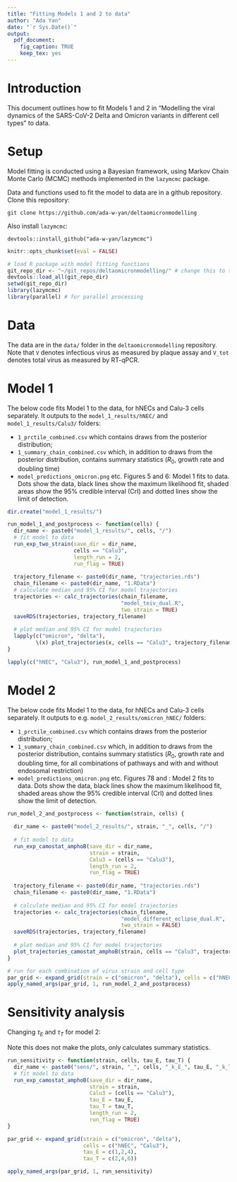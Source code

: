 ```yaml
---
title: "Fitting Models 1 and 2 to data"
author: "Ada Yan"
date: "`r Sys.Date()`"
output:
  pdf_document:
    fig_caption: TRUE
    keep_tex: yes
---
```


# Introduction

This document outlines how to fit Models 1 and 2 in "Modelling the viral dynamics of the SARS-CoV-2 Delta and Omicron variants in different cell types" to data.

# Setup

Model fitting is conducted using a Bayesian framework, using Markov Chain Monte Carlo (MCMC) methods implemented in the `lazymcmc` package.

Data and functions used to fit the model to data are in a github repository.  Clone this repository:

```
git clone https://github.com/ada-w-yan/deltaomicronmodelling
```

Also install `lazymcmc`:

```
devtools::install_github("ada-w-yan/lazymcmc")
```

```r
knitr::opts_chunk$set(eval = FALSE)
```

```r
# load R package with model fitting functions
git_repo_dir <- "~/git_repos/deltaomicronmodelling/" # change this to the directory of the git repository
devtools::load_all(git_repo_dir)
setwd(git_repo_dir)
library(lazymcmc)
library(parallel) # for parallel processing
```

# Data

The data are in the `data/` folder in the `deltaomicronmodelling` repository.  Note that `V` denotes infectious virus as measured by plaque assay and `V_tot` denotes total virus as measured by RT-qPCR.

# Model 1

The below code fits Model 1 to the data, for hNECs and Calu-3 cells separately.  It outputs to the `model_1_results/hNEC/` and `model_1_results/Calu3/` folders:

- `1_prctile_combined.csv` which contains draws from the posterior distribution;
- `1_summary_chain_combined.csv` which, in addition to draws from the posterior distribution, contains summary statistics ($R_0$, growth rate and doubling time)
- `model_predictions_omicron.png` etc. Figures 5 and 6: Model 1 fits to data. Dots show the data, black lines show the maximum likelihood
fit, shaded areas show the 95% credible interval (CrI) and dotted lines show the limit of detection.

```r
dir.create("model_1_results/")

run_model_1_and_postprocess <- function(cells) {
  dir_name <- paste0("model_1_results/", cells, "/")
  # fit model to data
  run_exp_two_strain(save_dir = dir_name,
                     cells == "Calu3",
                     length_run = 2,
                     run_flag = TRUE)
  
  trajectory_filename <- paste0(dir_name, "trajectories.rds")
  chain_filename <- paste0(dir_name, "1.RData")
  # calculate median and 95% CI for model trajectories
  trajectories <- calc_trajectories(chain_filename,
                                    "model_teiv_dual.R",
                                    two_strain = TRUE)
  saveRDS(trajectories, trajectory_filename)
  
  # plot median and 95% CI for model trajectories
  lapply(c("omicron", "delta"),
         \(x) plot_trajectories(x, cells == "Calu3", trajectory_filename))
}

lapply(c("hNEC", "Calu3"), run_model_1_and_postprocess)
```

# Model 2

The below code fits Model 1 to the data, for hNECs and Calu-3 cells separately.  It outputs to e.g. `model_2_results/omicron_hNEC/` folders:

- `1_prctile_combined.csv` which contains draws from the posterior distribution;
- `1_summary_chain_combined.csv` which, in addition to draws from the posterior distribution, contains summary statistics ($R_0$, growth rate and doubling time, for all combinations of pathways and with and without endosomal restriction)
- `model_predictions_omicron.png` etc. Figures 78 and : Model 2 fits to data. Dots show the data, black lines show the maximum likelihood
fit, shaded areas show the 95% credible interval (CrI) and dotted lines show the limit of detection.

```r
run_model_2_and_postprocess <- function(strain, cells) {
  
  dir_name <- paste0("model_2_results/", strain, "_", cells, "/")
  
  # fit model to data
  run_exp_camostat_amphoB(save_dir = dir_name,
                          strain = strain,
                          Calu3 = (cells == "Calu3"),
                          length_run = 2,
                          run_flag = TRUE)
  
  trajectory_filename <- paste0(dir_name, "trajectories.rds")
  chain_filename <- paste0(dir_name, "1.RData")
  
  # calculate median and 95% CI for model trajectories
  trajectories <- calc_trajectories(chain_filename,
                                    "model_different_eclipse_dual.R",
                                    two_strain = FALSE)
  saveRDS(trajectories, trajectory_filename)
  
  # plot median and 95% CI for model trajectories
  plot_trajectories_camostat_amphoB(strain, cells == "Calu3", trajectory_filename)
}

# run for each combination of virus strain and cell type
par_grid <- expand_grid(strain = c("omicron", "delta"), cells = c("hNEC", "Calu3"))
apply_named_args(par_grid, 1, run_model_2_and_postprocess)
```

# Sensitivity analysis

Changing $\tau_E$ and $\tau_T$ for model 2:

Note this does not make the plots, only calculates summary statistics.

```r
run_sensitivity <- function(strain, cells, tau_E, tau_T) {
  dir_name <- paste0("sens/", strain, "_", cells, "_k_E_", tau_E, "_k_T_", tau_T, "/")
  # fit model to data
  run_exp_camostat_amphoB(save_dir = dir_name,
                          strain = strain,
                          Calu3 = (cells == "Calu3"),
                          tau_E = tau_E,
                          tau_T = tau_T,
                          length_run = 2,
                          run_flag = TRUE)
}

par_grid <- expand_grid(strain = c("omicron", "delta"),
                        cells = c("hNEC", "Calu3"),
                        tau_E = c(1,2,4),
                        tau_T = c(2,4,6))

apply_named_args(par_grid, 1, run_sensitivity)
```

```r
```

